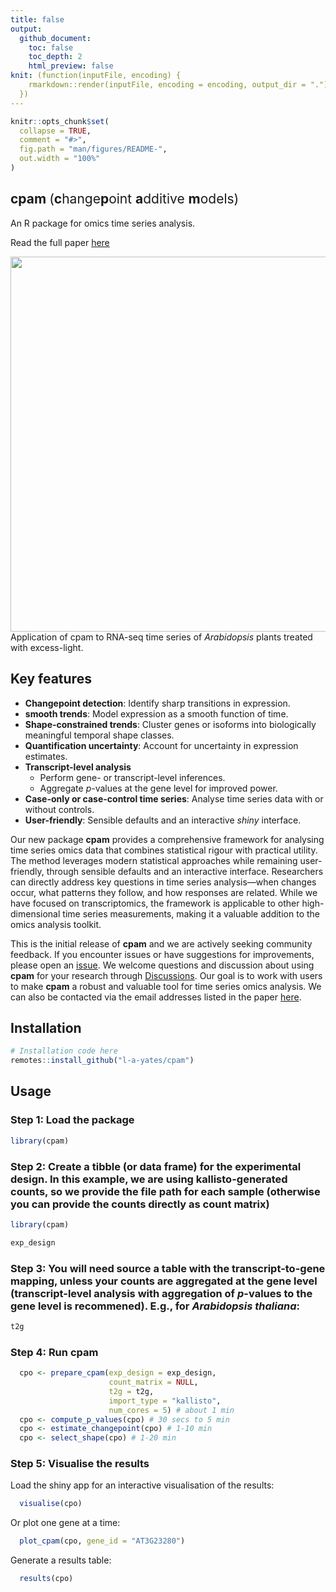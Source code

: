 ```yaml
---
title: false
output: 
  github_document:
    toc: false
    toc_depth: 2
    html_preview: false
knit: (function(inputFile, encoding) {
    rmarkdown::render(inputFile, encoding = encoding, output_dir = ".")
  })
---
```


```r
knitr::opts_chunk$set(
  collapse = TRUE,
  comment = "#>",
  fig.path = "man/figures/README-",
  out.width = "100%"
)
```



## cpam <span style="font-weight: normal">(**c**hange**p**oint **a**dditive **m**odels)</span>
An R package for omics time series analysis.

Read the full paper [here](https://www.biorxiv.org/)

![](assets/example_trends.png){width=800 height=600}
Application of cpam to RNA-seq time series of *Arabidopsis* plants treated with excess-light. 

## Key features
 - **Changepoint detection**: Identify sharp transitions in expression.
 - **smooth trends**: Model expression as a smooth function of time.
 - **Shape-constrained trends**: Cluster genes or isoforms into biologically meaningful temporal shape classes.
 - **Quantification uncertainty**: Account for uncertainty in expression estimates.
 - **Transcript-level analysis**
    - Perform gene- or transcript-level inferences. 
    - Aggregate $p$-values at the gene level for improved power.
 - **Case-only or case-control time series**: Analyse time series data with or without controls.
 - **User-friendly**: Sensible defaults and an interactive *shiny* interface.

Our new package **cpam** provides a comprehensive framework for analysing time series omics data that combines statistical rigour with practical utility. The method leverages modern statistical approaches while remaining user-friendly, through sensible defaults and an interactive interface. 
Researchers can directly address key questions in time series analysis---when changes occur, what patterns they follow, and how responses are related. While we have focused on transcriptomics, the framework is applicable to other high-dimensional time series measurements, making it a valuable addition to the omics analysis toolkit.


This is the initial release of **cpam** and we are actively seeking community feedback. If you encounter issues or have suggestions for improvements, please open an [issue](https://github.com/username/cpam/issues). We welcome questions and discussion about using **cpam** for your research through [Discussions](https://github.com/username/cpam/discussions). Our goal is to work with users to make **cpam** a robust and valuable tool for time series omics analysis. We can also be contacted via the email addresses listed in the paper [here](https://www.biorxiv.org/). 

## Installation
```r
# Installation code here
remotes::install_github("l-a-yates/cpam")
```

## Usage

### Step 1: Load the package
```r
library(cpam)
```
### Step 2: Create a tibble (or data frame) for the experimental design. In this example, we are using kallisto-generated counts, so we provide the file path for each sample (otherwise you can provide the counts directly as count matrix)
```r
library(cpam)

exp_design
```
### Step 3: You will need source a table with the transcript-to-gene mapping, unless your counts are aggregated at the gene level (transcript-level analysis with aggregation of $p$-values to the gene level is recommened). E.g., for *Arabidopsis thaliana*:
```r
t2g
```
### Step 4: Run **cpam** 
```r
  cpo <- prepare_cpam(exp_design = exp_design,
                      count_matrix = NULL,
                      t2g = t2g,
                      import_type = "kallisto",
                      num_cores = 5) # about 1 min
  cpo <- compute_p_values(cpo) # 30 secs to 5 min
  cpo <- estimate_changepoint(cpo) # 1-10 min
  cpo <- select_shape(cpo) # 1-20 min

```
### Step 5: Visualise the results

Load the shiny app for an interactive visualisation of the results:
```r
  visualise(cpo)
```
Or plot one gene at a time:
```r
  plot_cpam(cpo, gene_id = "AT3G23280")
```
Generate a results table:
```r
  results(cpo)
```


